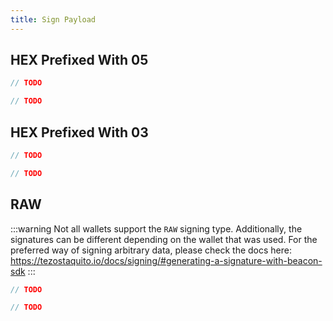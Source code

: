 ```yaml
---
title: Sign Payload
---
```




## HEX Prefixed With 05



<!-- embedme sign-payload-micheline.beacon.ts -->

```ts
// TODO
```

<!-- embedme sign-payload-micheline.taquito.ts -->

```ts
// TODO
```



## HEX Prefixed With 03



<!-- embedme sign-payload-operation.beacon.ts -->

```ts
// TODO
```

<!-- embedme sign-payload-operation.taquito.ts -->

```ts
// TODO
```




## RAW

:::warning
Not all wallets support the `RAW` signing type. Additionally, the signatures can be different depending on the wallet that was used. For the preferred way of signing arbitrary data, please check the docs here: https://tezostaquito.io/docs/signing/#generating-a-signature-with-beacon-sdk
:::



<!-- embedme sign-payload-raw.beacon.ts -->

```ts
// TODO
```

<!-- embedme sign-payload-raw.taquito.ts -->

```ts
// TODO
```

